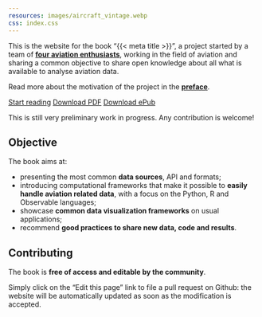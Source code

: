 ```yaml
---
resources: images/aircraft_vintage.webp
css: index.css
---
```


This is the website for the book "{{< meta title >}}", a project started by a team of [**four aviation enthusiasts**](91-authors.qmd), working in the field of aviation and sharing a common objective to share open knowledge about all what is available to analyse aviation data.

Read more about the motivation of the project in the
[<i class="bi bi-arrow-right-circle"></i> **preface**](01-preface.qmd).

::: {.download-buttons}
[<i class="bi bi-arrow-right-circle"></i> Start reading](02-toc.qmd){#btn-action-primary .btn-action .btn .btn-success .btn-lg role="button"}
[<i class="bi bi-filetype-pdf"></i> Download PDF](){.btn-pdf .btn-action .btn .btn-info .btn-lg role="button"}
[<i class="bi bi-file-earmark-text"></i> Download ePub](){#btn-guide .btn-action .btn .btn-info .btn-lg role="button"}
:::

::: {.callout-warning}
This is still very preliminary work in progress. Any contribution is welcome!
:::

## Objective {-}

The book aims at:

- presenting the most common **data sources**, API and formats;
- introducing computational frameworks that make it possible to **easily handle aviation related data**, with a focus on the Python, R and Observable languages;
- showcase **common data visualization frameworks** on usual applications;
- recommend **good practices to share new data, code and results**.

## Contributing {-}

The book is **free of access and editable by the community**.

Simply click on the "Edit this page" link to file a pull request on Github: the website will be automatically updated as soon as the modification is accepted.
